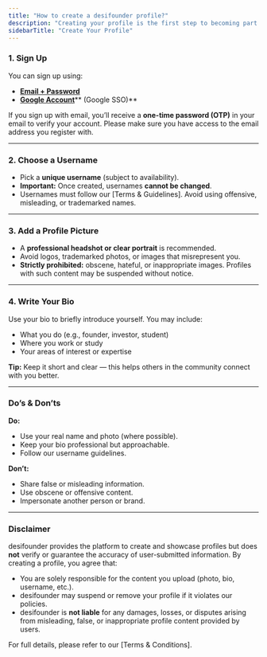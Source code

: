 ```yaml
---
title: "How to create a desifounder profile?"
description: "Creating your profile is the first step to becoming part of the desifounder community. Follow these simple steps to get started:"
sidebarTitle: "Create Your Profile"
---
```


### 1. Sign Up

You can sign up using:

- [**Email + Password**](https://desifounder.com/signup)
- [**Google Account**](https://desifounder.com/Account/GoogleAuth)\*\* (Google SSO)\*\*

If you sign up with email, you’ll receive a **one-time password (OTP)** in your email to verify your account. Please make sure you have access to the email address you register with.

---

### 2. Choose a Username

- Pick a **unique username** (subject to availability).
- **Important:** Once created, usernames **cannot be changed**.
- Usernames must follow our [Terms & Guidelines]. Avoid using offensive, misleading, or trademarked names.

---

### 3. Add a Profile Picture

- A **professional headshot or clear portrait** is recommended.
- Avoid logos, trademarked photos, or images that misrepresent you.
- **Strictly prohibited:** obscene, hateful, or inappropriate images. Profiles with such content may be suspended without notice.

---

### 4. Write Your Bio

Use your bio to briefly introduce yourself. You may include:

- What you do (e.g., founder, investor, student)
- Where you work or study
- Your areas of interest or expertise

**Tip:** Keep it short and clear — this helps others in the community connect with you better.

---

### Do’s & Don’ts

**Do:**

- Use your real name and photo (where possible).
- Keep your bio professional but approachable.
- Follow our username guidelines.

**Don’t:**

- Share false or misleading information.
- Use obscene or offensive content.
- Impersonate another person or brand.

---

### Disclaimer

desifounder provides the platform to create and showcase profiles but does **not** verify or guarantee the accuracy of user-submitted information. By creating a profile, you agree that:

- You are solely responsible for the content you upload (photo, bio, username, etc.).
- desifounder may suspend or remove your profile if it violates our policies.
- desifounder is **not liable** for any damages, losses, or disputes arising from misleading, false, or inappropriate profile content provided by users.

For full details, please refer to our [Terms & Conditions].